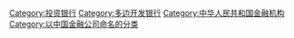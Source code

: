 [[Category:投资银行|Category:投资银行]]
[[Category:多边开发银行|Category:多边开发银行]]
[[Category:中华人民共和国金融机构|Category:中华人民共和国金融机构]]
[[Category:以中国金融公司命名的分类|Category:以中国金融公司命名的分类]]